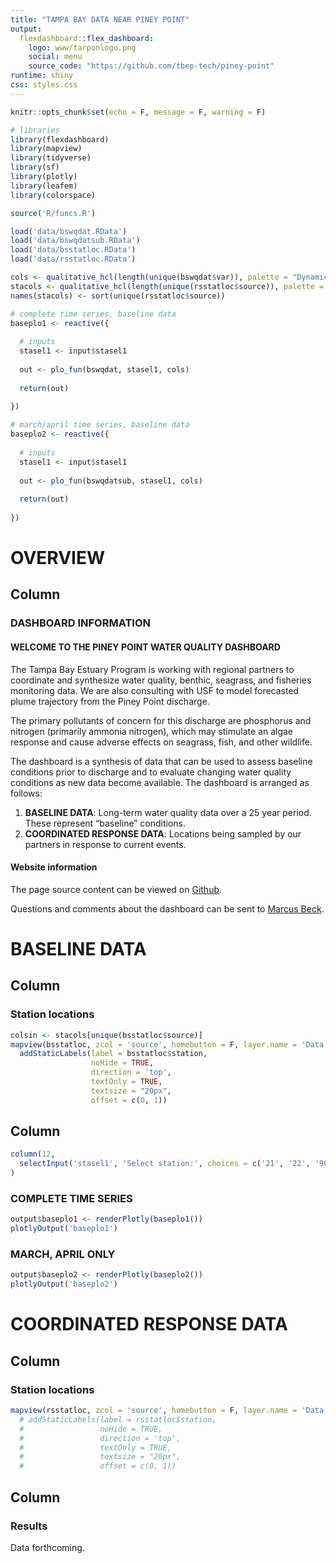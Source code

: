 ```yaml
---
title: "TAMPA BAY DATA NEAR PINEY POINT"
output: 
  flexdashboard::flex_dashboard:
    logo: www/tarponlogo.png
    social: menu
    source_code: "https://github.com/tbep-tech/piney-point"
runtime: shiny
css: styles.css
---
```

  
```r
knitr::opts_chunk$set(echo = F, message = F, warning = F)

# libraries
library(flexdashboard)
library(mapview)
library(tidyverse)
library(sf)
library(plotly)
library(leafem)
library(colorspace)

source('R/funcs.R')

load('data/bswqdat.RData')
load('data/bswqdatsub.RData')
load('data/bsstatloc.RData')
load('data/rsstatloc.RData')

cols <- qualitative_hcl(length(unique(bswqdat$var)), palette = "Dynamic")
stacols <- qualitative_hcl(length(unique(rsstatloc$source)), palette = "Dark2")
names(stacols) <- sort(unique(rsstatloc$source))
```

```r
# complete time series, baseline data
baseplo1 <- reactive({
  
  # inputs
  stasel1 <- input$stasel1
  
  out <- plo_fun(bswqdat, stasel1, cols)
  
  return(out)
  
})

# march/april time series, baseline data
baseplo2 <- reactive({
  
  # inputs
  stasel1 <- input$stasel1
  
  out <- plo_fun(bswqdatsub, stasel1, cols)
  
  return(out)
  
})
```

OVERVIEW
=======================================================================

Column {data-width=650}
-----------------------------------------------------------------------

### DASHBOARD INFORMATION

<div class = "row">
<div class = "col-md-2"></div>
<div class = "col-md-8">

#### WELCOME TO THE PINEY POINT WATER QUALITY DASHBOARD

The Tampa Bay Estuary Program is working with regional partners to coordinate and synthesize water quality, benthic, seagrass, and fisheries monitoring data. We are also consulting with USF to model forecasted plume trajectory from the Piney Point discharge. 

The primary pollutants of concern for this discharge are phosphorus and nitrogen (primarily ammonia nitrogen), which may stimulate an algae response and cause adverse effects on seagrass, fish, and other wildlife.

The dashboard is a synthesis of data that can be used to assess baseline conditions prior to discharge and to evaluate changing water quality conditions as new data become available. The dashboard is arranged as follows:

1) __BASELINE DATA__: Long-term water quality data over a 25 year period.  These represent "baseline" conditions.
1) __COORDINATED RESPONSE DATA__: Locations being sampled by our partners in response to current events.

#### Website information

The page source content can be viewed on [Github](https://github.com/tbep-tech/piney-point).

Questions and comments about the dashboard can be sent to [Marcus Beck](mailto:mbeck@tbep.org).

</div>
<div class = "col-md-2"></div>
</div>

BASELINE DATA
=======================================================================

Column {data-width=275}
-----------------------------------------------------------------------

### Station locations

```r
colsin <- stacols[unique(bsstatloc$source)]
mapview(bsstatloc, zcol = 'source', homebutton = F, layer.name = 'Data source', col.regions = colsin) %>% 
  addStaticLabels(label = bsstatloc$station,
                  noHide = TRUE,
                  direction = 'top',
                  textOnly = TRUE,
                  textsize = "20px", 
                  offset = c(0, 1))
```

Column {.tabset .tabset-fade data-width=650}
-----------------------------------------------------------------------

```r
column(12, 
  selectInput('stasel1', 'Select station:', choices = c('21', '22', '90', '336', '357', '361', '362'))
)
```

### COMPLETE TIME SERIES

```r
output$baseplo1 <- renderPlotly(baseplo1())
plotlyOutput('baseplo1')
```

### MARCH, APRIL ONLY

```r
output$baseplo2 <- renderPlotly(baseplo2())
plotlyOutput('baseplo2')
```

COORDINATED RESPONSE DATA
=======================================================================

Column {data-width=275}
-----------------------------------------------------------------------

### Station locations 

```r
mapview(rsstatloc, zcol = 'source', homebutton = F, layer.name = 'Data source', col.regions = stacols) # %>% 
  # addStaticLabels(label = rsstatloc$station,
  #                 noHide = TRUE,
  #                 direction = 'top',
  #                 textOnly = TRUE,
  #                 textsize = "20px", 
  #                 offset = c(0, 1))
```

Column {.tabset .tabset-fade data-width=650}
-----------------------------------------------------------------------

### Results

Data forthcoming.